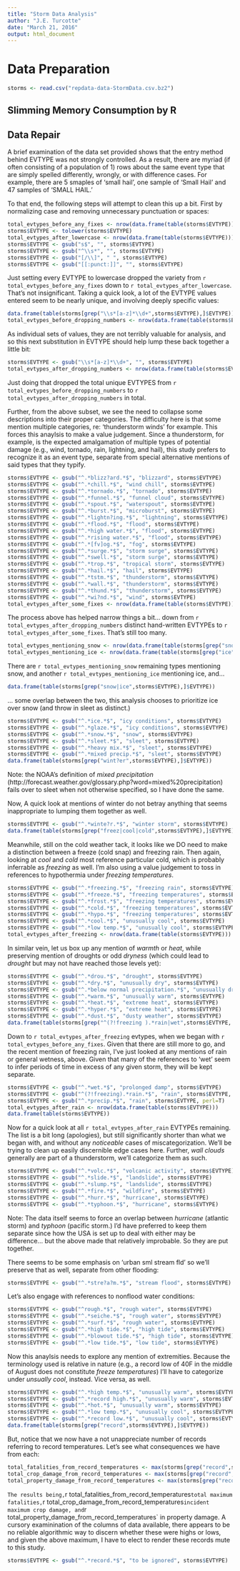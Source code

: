 ```yaml
---
title: "Storm Data Analysis"
author: "J.E. Turcotte"
date: "March 21, 2016"
output: html_document
---
```


# Data Preparation

```r
storms <- read.csv("repdata-data-StormData.csv.bz2")
```

## Slimming Memory Consumption by R



## Data Repair

A brief examination of the data set provided shows that the entry method behind EVTYPE was not strongly controlled. As a result, there are myriad (if often consisting of a population of 1) rows about the same event type that are simply spelled differently, wrongly, or with difference cases.  For example, there are 5 smaples of 'small hail', one sample of 'Small Hail' and 47 samples of 'SMALL HAIL.'

To that end, the following steps will attempt to clean this up a bit.  First by normalizing case and removing unnecessary punctuation or spaces:

```r
total_evtypes_before_any_fixes <- nrow(data.frame(table(storms$EVTYPE)))
storms$EVTYPE <- tolower(storms$EVTYPE)
total_evtypes_after_lowercase <- nrow(data.frame(table(storms$EVTYPE)))
storms$EVTYPE <- gsub("s$", "", storms$EVTYPE)
storms$EVTYPE <- gsub("^\\s*", "", storms$EVTYPE)
storms$EVTYPE <- gsub("[/\\]", " ", storms$EVTYPE)
storms$EVTYPE <- gsub("[[:punct:]]", "", storms$EVTYPE)
```

Just setting every EVTYPE to lowercase dropped the variety from `r total_evtypes_before_any_fixes` down to `r total_evtypes_after_lowercase`.  That's not insignificant.  Taking a quick look, a lot of the EVTYPE values entered seem to be nearly unique, and involving deeply specific values:

```r
data.frame(table(storms[grep("\\s*[a-z]*\\d+",storms$EVTYPE),]$EVTYPE))
total_evtypes_before_dropping_numbers <- nrow(data.frame(table(storms$EVTYPE)))
```

As individual sets of values, they are not terribly valuable for analysis, and so this next substitution in EVTYPE should help lump these back together a little bit:

```r
storms$EVTYPE <- gsub("\\s*[a-z]*\\d+", "", storms$EVTYPE)
total_evtypes_after_dropping_numbers <- nrow(data.frame(table(storms$EVTYPE)))
```

Just doing that dropped the total unique EVTYPES from `r total_evtypes_before_dropping_numbers` to `r total_evtypes_after_dropping_numbers` in total.

Further, from the above subset, we see the need to collapse some descriptions into their proper categories.  The difficulty here is that some mention multiple categories, re: 'thunderstorm winds' for example.  This forces this anaylsis to make a value judgement.  Since a thunderstorm, for example, is the expected amalgamation of multiple types of potential damage (e.g., wind, tornado, rain, lightning, and hail), this study prefers to recognize it as an event type, separate from special alternative mentions of said types that they typify.

```r
storms$EVTYPE <- gsub("^.*blizz?ard.*$", "blizzard", storms$EVTYPE)
storms$EVTYPE <- gsub("^.*chill.*$", "wind chill", storms$EVTYPE)
storms$EVTYPE <- gsub("^.*tornado.*$", "tornado", storms$EVTYPE)
storms$EVTYPE <- gsub("^.*funnel.*$", "funnel cloud", storms$EVTYPE)
storms$EVTYPE <- gsub("^.*spout.*$", "waterspout", storms$EVTYPE)
storms$EVTYPE <- gsub("^.*burst.*$", "microburst", storms$EVTYPE)
storms$EVTYPE <- gsub("^.*lightn?ing.*$", "lightning", storms$EVTYPE)
storms$EVTYPE <- gsub("^.*flood.*$", "flood", storms$EVTYPE)
storms$EVTYPE <- gsub("^.*high water.*$", "flood", storms$EVTYPE)
storms$EVTYPE <- gsub("^.*rising water.*$", "flood", storms$EVTYPE)
storms$EVTYPE <- gsub("^.*[fv]og.*$", "fog", storms$EVTYPE)
storms$EVTYPE <- gsub("^.*surge.*$", "storm surge", storms$EVTYPE)
storms$EVTYPE <- gsub("^.*swell.*$", "storm surge", storms$EVTYPE)
storms$EVTYPE <- gsub("^.*trop.*$", "tropical storm", storms$EVTYPE)
storms$EVTYPE <- gsub("^.*hail.*$", "hail", storms$EVTYPE)
storms$EVTYPE <- gsub("^.*tstm.*$", "thunderstorm", storms$EVTYPE)
storms$EVTYPE <- gsub("^.*wall.*$", "thunderstorm", storms$EVTYPE)
storms$EVTYPE <- gsub("^.*thund.*$", "thunderstorm", storms$EVTYPE)
storms$EVTYPE <- gsub("^.*wi?nd.*$", "wind", storms$EVTYPE)
total_evtypes_after_some_fixes <- nrow(data.frame(table(storms$EVTYPE)))
```

The process above has helped narrow things a bit... down from `r total_evtypes_after_dropping_numbers` distinct hand-written EVTYPEs to `r total_evtypes_after_some_fixes`.  That's still too many.

```r
total_evtypes_mentioning_snow <- nrow(data.frame(table(storms[grep("snow",storms$EVTYPE),]$EVTYPE)))
total_evtypes_mentioning_ice <- nrow(data.frame(table(storms[grep("ice",storms$EVTYPE),]$EVTYPE)))
```

There are `r total_evtypes_mentioning_snow` remaining types mentioning snow, and another `r total_evtypes_mentioning_ice` mentioning ice, and...

```r
data.frame(table(storms[grep("snow|ice",storms$EVTYPE),]$EVTYPE))
```

... some overlap between the two, this analysis chooses to prioritize ice over snow (and throw in sleet as distinct.)

```r
storms$EVTYPE <- gsub("^.*ice.*$", "icy conditions", storms$EVTYPE)
storms$EVTYPE <- gsub("^.*glaze.*$", "icy conditions", storms$EVTYPE)
storms$EVTYPE <- gsub("^.*snow.*$", "snow", storms$EVTYPE)
storms$EVTYPE <- gsub("^.*sleet.*$", "sleet", storms$EVTYPE)
storms$EVTYPE <- gsub("^.*heavy mix.*$", "sleet", storms$EVTYPE)
storms$EVTYPE <- gsub("^.*mixed precip.*$", "sleet", storms$EVTYPE)
data.frame(table(storms[grep("wint?er",storms$EVTYPE),]$EVTYPE))
```

Note: the NOAA's definition of *mixed precipitation* (http://forecast.weather.gov/glossary.php?word=mixed%20precipitation) fails over to sleet when not otherwise specified, so I have done the same.

Now, A quick look at mentions of winter do not betray anything that seems inappropriate to lumping them together as well.

```r
storms$EVTYPE <- gsub("^.*winte?r.*$", "winter storm", storms$EVTYPE)
data.frame(table(storms[grep("freez|cool|cold",storms$EVTYPE),]$EVTYPE))
```

Meanwhile, still on the cold weather tack, it looks like we DO need to make a distinction between a freeze (cold snap) and freezing rain.  Then again, looking at *cool* and *cold* most reference particular cold, which is probably inferrable as *freezing* as well.  I'm also using a value judgement to toss in references to hypothermia under *freezing temperatures*.

```r
storms$EVTYPE <- gsub("^.*freezing.*$", "freezing rain", storms$EVTYPE)
storms$EVTYPE <- gsub("^.*freeze.*$", "freezing temperatures", storms$EVTYPE)
storms$EVTYPE <- gsub("^.*frost.*$", "freezing temperatures", storms$EVTYPE)
storms$EVTYPE <- gsub("^.*cold.*$", "freezing temperatures", storms$EVTYPE)
storms$EVTYPE <- gsub("^.*hypo.*$", "freezing temperatures", storms$EVTYPE)
storms$EVTYPE <- gsub("^.*cool.*$", "unusually cool", storms$EVTYPE)
storms$EVTYPE <- gsub("^.*low temp.*$", "unusually cool", storms$EVTYPE)
total_evtypes_after_freezing <- nrow(data.frame(table(storms$EVTYPE)))
```

In similar vein, let us box up any mention of *warmth* or *heat*, while preserving mention of droughts or odd *dryness* (which could lead to *drought* but may not have reached those levels yet):

```r
storms$EVTYPE <- gsub("^.*drou.*$", "drought", storms$EVTYPE)
storms$EVTYPE <- gsub("^.*dry.*$", "unusually dry", storms$EVTYPE)
storms$EVTYPE <- gsub("^.*below normal precipitation.*$", "unusually dry", storms$EVTYPE)
storms$EVTYPE <- gsub("^.*warm.*$", "unusually warm", storms$EVTYPE)
storms$EVTYPE <- gsub("^.*heat.*$", "extreme heat", storms$EVTYPE)
storms$EVTYPE <- gsub("^.*hyper.*$", "extreme heat", storms$EVTYPE)
storms$EVTYPE <- gsub("^.*dust.*$", "dusty weather", storms$EVTYPE)
data.frame(table(storms[grep("^(?!freezing ).*rain|wet",storms$EVTYPE, perl=T),]$EVTYPE))
```

Down to `r total_evtypes_after_freezing` evtypes, when we began with `r total_evtypes_before_any_fixes`.  Given that there are still more to go, and the recent mention of freezing rain, I've just looked at any mentions of rain or general wetness, above.  Given that many of the references to 'wet' seem to infer periods of time in excess of any given storm, they will be kept separate.

```r
storms$EVTYPE <- gsub("^.*wet.*$", "prolonged damp", storms$EVTYPE)
storms$EVTYPE <- gsub("^(?!freezing).*rain.*$", "rain", storms$EVTYPE, perl=T)
storms$EVTYPE <- gsub("^.*precip.*$", "rain", storms$EVTYPE, perl=T)
total_evtypes_after_rain <- nrow(data.frame(table(storms$EVTYPE)))
data.frame(table(storms$EVTYPE))
```

Now for a quick look at all `r total_evtypes_after_rain` EVTYPEs remaining.  The list is a bit long (apologies), but still significantly shorter than what we began with, and without any *noticeable* cases of miscategorization.  We'll be trying to clean up easily discernible edge cases here.  Further, *wall clouds* generally are part of a thunderstorm, we'll categorize them as such.

```r
storms$EVTYPE <- gsub("^.*volc.*$", "volcanic activity", storms$EVTYPE)
storms$EVTYPE <- gsub("^.*slide.*$", "landslide", storms$EVTYPE)
storms$EVTYPE <- gsub("^.*slump.*$", "landslide", storms$EVTYPE)
storms$EVTYPE <- gsub("^.*fire.*$", "wildfire", storms$EVTYPE)
storms$EVTYPE <- gsub("^.*hurr.*$", "hurricane", storms$EVTYPE)
storms$EVTYPE <- gsub("^.*typhoon.*$", "hurricane", storms$EVTYPE)
```

Note: The data itself seems to force an overlap between *hurricane* (atlantic storm) and *typhoon* (pacific storm.)  I'd have preferred to keep them separate since how the USA is set up to deal with either may be difference... but the above made that relatively improbable.  So they are put together.

There seems to be some emphasis on 'urban sml stream fld' so we'll preserve that as well, separate from other flooding:

```r
storms$EVTYPE <- gsub("^.*stre?a?m.*$", "stream flood", storms$EVTYPE)
```

Let's also engage with references to nonflood water conditions:

```r
storms$EVTYPE <- gsub("^rough.*$", "rough water", storms$EVTYPE)
storms$EVTYPE <- gsub("^.*seiche.*$", "rough water", storms$EVTYPE)
storms$EVTYPE <- gsub("^.*surf.*$", "rough water", storms$EVTYPE)
storms$EVTYPE <- gsub("^.*high tide.*$", "high tide", storms$EVTYPE)
storms$EVTYPE <- gsub("^.*blowout tide.*$", "high tide", storms$EVTYPE)
storms$EVTYPE <- gsub("^.*low tide.*$", "low tide", storms$EVTYPE)
```

Now this anaylsis needs to explore any mention of extremities.  Because the terminology used is relative in nature (e.g., a record low of 40F in the middle of August does not constitute *freeze temperatures*) I'll have to categorize under *unsually cool*, instead.  Vice versa, as well.

```r
storms$EVTYPE <- gsub("^.*high temp.*$", "unusually warm", storms$EVTYPE)
storms$EVTYPE <- gsub("^.*record high.*$", "unusually warm", storms$EVTYPE)
storms$EVTYPE <- gsub("^.*hot.*$", "unusually warm", storms$EVTYPE)
storms$EVTYPE <- gsub("^.*low temp.*$", "unusually cool", storms$EVTYPE)
storms$EVTYPE <- gsub("^.*record low.*$", "unusually cool", storms$EVTYPE)
data.frame(table(storms[grep("record",storms$EVTYPE),]$EVTYPE))
```

But, notice that we now have a not unappreciate number of records referring to record temperatures.  Let's see what consequences we have from each:

```r
total_fatalities_from_record_temperatures <- max(storms[grep("record",storms$EVTYPE),]$FATALITIES)
total_crop_damage_from_record_temperatures <- max(storms[grep("record",storms$EVTYPE),]$FATALITIES)
total_property_damage_from_record_temperatures <- max(storms[grep("record",storms$EVTYPE),]$FATALITIES)

```
`
The results being, `r total_fatalities_from_record_temperatures` total maximum fatalities, `r total_crop_damage_from_record_temperatures` incident maximum crop damage, and `r total_property_damage_from_record_temperatures` in property damage.  A cursory examinination of the columns of data available, there appears to be no reliable algorithmic way to discern whether these were highs or lows, and given the above maximum, I have to elect to render these records mute to this study.

```r
storms$EVTYPE <- gsub("^.*record.*$", "to be ignored", storms$EVTYPE)
```